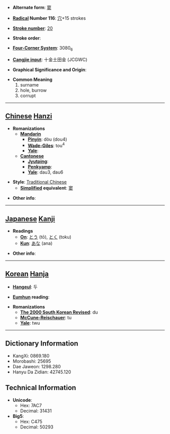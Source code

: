 * '''Alternate form''': [[窦]]

* '''[[Wiktionary:Chinese radical index| Radical]] Number 116''': [[Wiktionary:Chinese radical index 穴|穴]]+15 strokes

* '''[[Wiktionary:Chinese total strokes index|Stroke number]]''': [[Wiktionary:Chinese total strokes index 20|20]]

* '''Stroke order''': 

* '''[[Wiktionary:Chinese four corner index|Four-Corner System]]''': 3080<sub>6</sub>

* '''[[Wiktionary:Chinese Cangjie index|Cangjie input]]''': 十金土田金 (JCGWC)

* '''Graphical Significance and Origin''': 

* '''Common Meaning'''
*#surname
*# hole, burrow
*# corrupt


----

== [[Chinese]] [[Hanzi]] ==

* '''Romanizations'''
** '''[[Mandarin]]'''
*** '''[[Pinyin]]''': dòu (dou4)
*** '''[[Wade-Giles]]''': tou<sup>4</sup>
*** '''[[Yale]]''': 
** '''[[Cantonese]]'''
*** '''[[Jyutping]]''':
*** '''[[Penkyamp]]''': 
*** '''[[Yale]]''': dau3, dau6

* '''Style''': [[Traditional Chinese]] 
** '''[[Simplified Chinese|Simplified]] equivalent''': [[窦]]

* '''Other info''': 

----

== [[Japanese]] [[Kanji]] ==

* '''Readings'''
** '''[[On]]''': [[とう]] (tō), [[とく]] (toku)
** '''[[Kun]]''': [[あな]] (ana)

* '''Other info''':  

----

== [[Korean]] [[Hanja]] ==

* '''[[Hangeul]]''': 두

* '''[[Eumhun]] reading''': 

* '''Romanizations'''
** '''[[The 2000 South Korean Revised Romanization|The 2000 South Korean Revised]]''': du
** '''[[McCune-Reischauer]]''': tu
** '''[[Yale]]''': twu

----

== Dictionary Information ==

* KangXi: 0869.180
* Morobashi: 25695
* Dae Jaweon: 1298.280
* Hanyu Da Zidian: 42745.120

== Technical Information ==

* '''Unicode''':
** Hex: 7AC7
** Decimal: 31431
* '''Big5''':
** Hex: C475
** Decimal: 50293